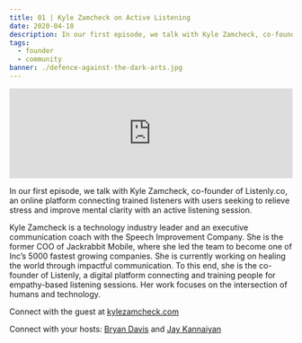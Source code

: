 ```yaml
---
title: 01 | Kyle Zamcheck on Active Listening
date: 2020-04-18
description: In our first episode, we talk with Kyle Zamcheck, co-founder of Listenly.co, an online platform connecting trained listeners with users seeking to relieve stress and improve mental clarity with an active listening session.
tags:
  - founder
  - community
banner: ./defence-against-the-dark-arts.jpg
---
```


<iframe src="https://anchor.fm/heart-of-the-matter/embed/episodes/01--Kyle-Zamcheck-on-Active-Listening-ed0737/a-a1votf6" height="160px" width="100%" frameborder="0" scrolling="no"></iframe>

In our first episode, we talk with Kyle Zamcheck, co-founder of Listenly.co, an online platform connecting trained listeners with users seeking to relieve stress and improve mental clarity with an active listening session. 

Kyle Zamcheck is a technology industry leader and an executive communication coach with the Speech Improvement Company. She is the former COO of Jackrabbit Mobile, where she led the team to become one of Inc’s 5000 fastest growing companies. She is currently working on healing the world through impactful communication. To this end, she is the co-founder of Listenly, a digital platform connecting and training people for empathy-based listening sessions. Her work focuses on the intersection of humans and technology. 

Connect with the guest at [kylezamcheck.com](https://kylezamcheck.com/)

Connect with your hosts: [Bryan Davis](https://www.linkedin.com/in/bryangilbertdavis/) and [Jay Kannaiyan](https://jaykannaiyan.com)
